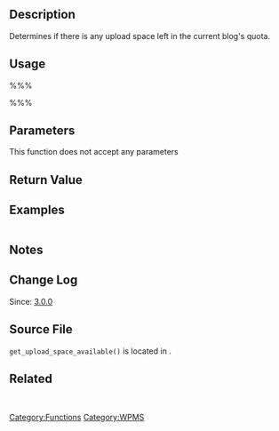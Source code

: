 == Description ==

Determines if there is any upload space left in the current blog's quota.

== Usage ==
%%%<?php get_upload_space_available() ?>%%%
== Parameters ==
This function does not accept any parameters

== Return Value ==
{{Return||integer|Upload space available in bytes}}

== Examples ==
<pre></pre>

== Notes ==

== Change Log ==

Since: [[Version 3.0|3.0.0]]

== Source File ==
<tt>get_upload_space_available()</tt> is located in {{Trac|wp-admin/includes/ms.php}}.

== Related ==
&nbsp;
{{Tag Footer}}
{{Stub}}

[[Category:Functions]][[Category:WPMS]]